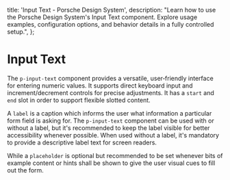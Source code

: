 
  title: 'Input Text - Porsche Design System',
  description:
    "Learn how to use the Porsche Design System's Input Text component. Explore usage examples, configuration options, and behavior details in a fully controlled setup.",
};

# Input Text <ComponentStatus tagName="p-input-text"></ComponentStatus>

The `p-input-text` component provides a versatile, user‑friendly interface for entering numeric values. It supports
direct keyboard input and increment/decrement controls for precise adjustments. It has a `start` and `end` slot in order
to support flexible slotted content.

A `label` is a caption which informs the user what information a particular form field is asking for. The
`p-input-text` component can be used with or without a label, but it's recommended to keep the label visible for
better accessibility whenever possible. When used without a label, it's mandatory to provide a descriptive label text
for screen readers.

While a `placeholder` is optional but recommended to be set whenever bits of example content or hints shall be shown to
give the user visual cues to fill out the form.

<Configurator tagName="p-input-text" story={inputTextStory} slotStories={inputTextSlotStories} />
